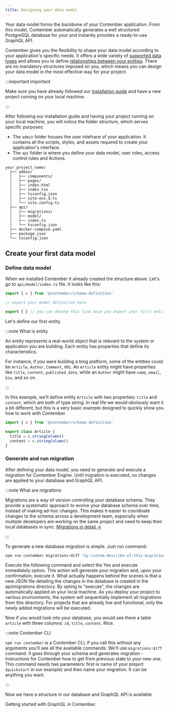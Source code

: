 ```yaml
---
title: Designing your data model
---
```



Your data model forms the backbone of your Contember application. From this model, Contember automatically generates a well structured PostgreSQL database for your and instantly provides a ready-to-use GraphQL API.

Contember gives you the flexibility to shape your data model according to your application's specific needs. It offers a wide variety of [supported data types](https://docs.contember.com/reference/engine/schema/columns) and allows you to define [relationships between your entities](https://docs.contember.com/reference/engine/schema/relationships). There are no mandatory structures imposed on you, which means you can design your data model in the most effective way for your project.

:::important important

Make sure you have already followed our [installation guide](/intro/installation) and have a new project running on your local machine.

:::

After following our installation guide and having your project running on your local machine, you will notice the folder structure, which serves specific purposes:

- The `admin` folder houses the user intefrace of your application. It contains all the scripts, styles, and assets required to create your application's interface.
- The `api` folder is where you define your data model, user roles, access control rules and Actions.

```
your_project_name/
  ├── admin/
  │   ├── components/
  │   ├── pages/
  │   ├── index.html
  │   ├── index.tsx
  │   ├── tsconfig.json
  │   ├── vite-env.d.ts
  │   └── vite.config.ts
  ├── api/
  │   ├── migrations/
  │   ├── model/
  │   ├── index.ts
  │   └── tsconfig.json
  ├── docker-compose.yaml
  ├── package.json
  └── tsconfig.json
```

## Create your first data model

### Define data model

When we installed Contember it already created the structure above. Let's go to `api/model/index.ts` file. It looks like this:

```ts
import { c } from '@contember/schema-definition'

// export your model definition here

export { } // you can delete this line once you export your first entity
```

Let's define our first entity.

:::note What is entity

An entity represents a real-world object that is relevant to the system or application you are building. Each entity has properties that define its characteristics.

For instance, if you were building a blog platform, some of the entities could be `Article`, `Author`, `Comment`, etc. An `Article` entity might have properties like `title`, `content`, `published_date`, while an `Author` might have `name`, `email`, `bio`, and so on.

:::

In this example, we'll define entity `Article` with two properties: `title` and `content`, which are both of type string. <span class="smallNote">In real life we would obviously want it a bit different, but this is a very basic example designed to quickly show you how to work with Contember.</span>

```ts title="api/model/index.ts"
import { c } from '@contember/schema-definition'

export class Article {
  title = c.stringColumn()
  content = c.stringColumn()
}
```

### Generate and run migration

After defining your data model, you need to generate and execute a migration for Contember Engine. Until migration is executed, no changes are applied to your database and GraphQL API.

:::note What are migrations

Migrations are a way of version controlling your database schema. They provide a systematic approach to evolve your database schema over time, instead of making ad-hoc changes. This makes it easier to coordinate changes to the schema across a development team, especially when multiple developers are working on the same project and need to keep their local databases in sync. [Migrations in detail →](/reference/engine/migrations/overview.md)

:::

To generate a new database migration is simple. Just run command:

```bash
npm run contember migrations:diff "my-custom-describe-of-this-migration-in-few-words"
```

Execute the following command and select the Yes and execute immediately option. This action will generate your migration and, upon your confirmation, execute it. What actually happens behind the scenes is that a new JSON file detailing the changes in the database is created in the api/migrations directory. By opting to "execute", the changes are automatically applied on your local machine. As you deploy your project to various environments, the system will sequentially implement all migrations from this directory. For projects that are already live and functional, only the newly added migrations will be executed.

Now if you would look into your database, you would see there a table `article` with three columns: `id`, `title`, `content`. Nice.

:::note Contember CLI

`npm run contember` is a Contember CLI, if you call this without any arguments you'll see all the available commands.
We'll use `migrations:diff` command. It goes through your schema and generates migration - instructions for Contember how to get from previous state to your new one.
This command needs two parameters: first is name of your project (`quickstart` in our example) and then name your migration. It can be anything you want.

:::

Now we have a structure in our database and GraphQL API is available.

<DocsCards>
  <DocsCard header="Data handling with GraphQL" href="/intro/graphql">
    <p>Getting started with GraphQL in Contember.</p>
  </DocsCard>
</DocsCards>

